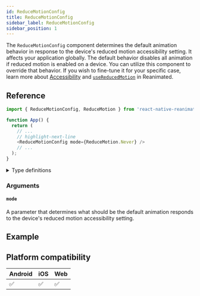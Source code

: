 ```yaml
---
id: ReduceMotionConfig
title: ReduceMotionConfig
sidebar_label: ReduceMotionConfig
sidebar_position: 1
---
```


The `ReduceMotionConfig` component determines the default animation behavior in response to the device's reduced motion accessibility setting. It affects your application globally. The default behavior disables all animation if reduced motion is enabled on a device. You can utilize this component to override that behavior. If you wish to fine-tune it for your specific case, learn more about [Accessibility](../guides/accessibility) and [`useReducedMotion`](../device/useReducedMotion) in Reanimated.

## Reference

```javascript
import { ReduceMotionConfig, ReduceMotion } from 'react-native-reanimated';

function App() {
  return (
    // ...
    // highlight-next-line
    <ReduceMotionConfig mode={ReduceMotion.Never} />
    // ...
  );
}
```

<details>
<summary>Type definitions</summary>

```typescript
interface ReduceMotionConfigProps {
  mode: ReduceMotion;
}

enum ReduceMotion {
  System = 'system',
  Always = 'always',
  Never = 'never',
}
```

</details>

### Arguments

#### `mode`

A parameter that determines what should be the default animation responds to the device's reduced motion accessibility setting.

## Example


<InteractiveExample
  src={ReduceMotionConfigSrc}
  component={ReduceMotionConfig}
/>

## Platform compatibility

<div className="platform-compatibility">

| Android | iOS | Web |
| ------- | --- | --- |
| ✅      | ✅  | ✅  |

</div>
